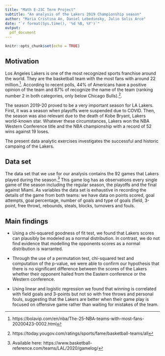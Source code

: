 ```yaml
---
title: "Math E-23C Term Project"
subtitle: "An analysis of the Lakers 2019 Championship season"
author: "Maria Cristina An, Daniel Lebedinsky, Julio Solis Arce"
date: "`r format(Sys.time(), '%d %B, %Y')`"
output:
  pdf_document
---
```



```r
knitr::opts_chunk$set(echo = TRUE)
```


## Motivation

Los Angeles Lakers is one of the most recognized sports franchise around the world. They are the basketball team with the most fans with around 22 million.^[https://bolavip.com/en/nba/The-25-NBA-teams-with-most-fans-20200423-0002.html]. According to recent polls, 44% of Americans have a positive opinion of the team and 87% of recognize the name of the team (ranking number 2 in both categories, only below Chicago Bulls).^[https://today.yougov.com/ratings/sports/fame/basketball-teams/all].

The season 2019-20 proved to be a very important season for LA Lakers. First, it was a season when playoffs were suspended due to COVID. Then, the season was also relevant due to the death of Kobe Bryant, Lakers world-known star. Whatever these circumstances, Lakers won the NBA Western Conference title and the NBA championship with a record of 52 wins against 19 loses.

The present data analytic exercises investigates the successful and historic campaing of the Lakers. 

## Data set

The data set that we use for our analysis contains the 92 games that Lakers played during the season.^[Available here: https://www.basketball-reference.com/teams/LAL/2020/gamelog/] This game log has as observations every single game of the season including the regular season, the playoffs and the final against Miami. As variables the data set is exhaustive in recording the details of the game from both teams: we have data on points scored, goal attempts, goal percentage, number of goals and type of goals (field, 3-point, free throw), rebounds, steals, blocks, turnovers and fouls. 

## Main findings

- Using a chi-squared goodness of fit test, we found that Lakers scores can plausibly be modeled as a normal distribution. In contrast, we do not find evidence that modelling the opponents scores as a normal distribution is warranted. 

- Through the use of a permutation test, chi-squared test and computation of the p-value, we were able to confirm our hypothesis that there is no significant difference between the scores of the Lakers whether their opponent hailed from the Eastern conference or the Western conference.

- Using linear and logistic regression we found that winning is correlated with field goals and 3-points but not so with free throws and personal fouls, suggesting that the Lakers are better when their game play is focused on offensive game rather than waiting for mistakes of the team.